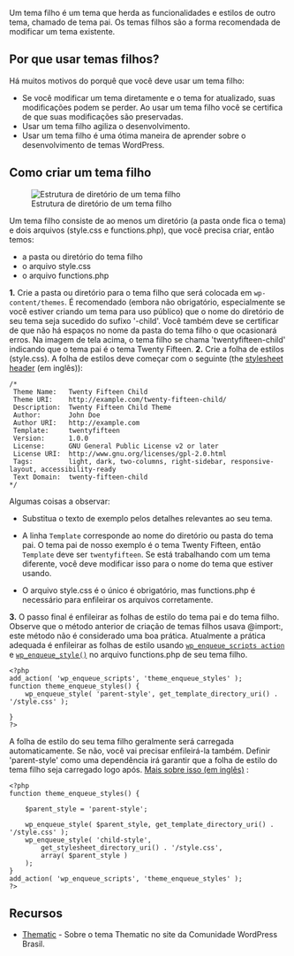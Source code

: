 Um tema filho é um tema que herda as funcionalidades e estilos de outro tema, chamado de tema pai. Os temas filhos são a forma recomendada de modificar um tema existente.

== Por que usar temas filhos? ==

Há muitos motivos do porquê que você deve usar um tema filho:
* Se você modificar um tema diretamente e o tema for atualizado, suas modificações podem se perder. Ao usar um tema filho você se certifica de que suas modificações são preservadas.
* Usar um tema filho agiliza o desenvolvimento.
* Usar um tema filho é uma ótima maneira de aprender sobre o desenvolvimento de temas WordPress.

== Como criar um tema filho ==

[[Image:child-theme-items.jpeg|right|Estrutura de diretório de um tema filho]]

Um tema filho consiste de ao menos um diretório (a pasta onde fica o tema) e dois arquivos (style.css e functions.php), que você precisa criar, então temos:

* a pasta ou diretório do tema filho
* o arquivo style.css
* o arquivo functions.php

'''1.''' Crie a pasta ou diretório para o tema filho que será colocada em <tt>wp-content/themes</tt>. É recomendado (embora não obrigatório, especialmente se você estiver criando um tema para uso público) que o nome do diretório de seu tema seja sucedido do sufixo '-child'. Você também deve se certificar de que não há espaços no nome da pasta do tema filho o que ocasionará erros. Na imagem de tela acima, o tema filho se chama 'twentyfifteen-child' indicando que o tema pai é o tema Twenty Fifteen.
'''2.''' Crie a folha de estilos (style.css). A folha de estilos deve começar com o seguinte (the [[Theme_Development#Theme_Stylesheet|stylesheet header]] (em inglês)):

<pre>
/*
 Theme Name:   Twenty Fifteen Child
 Theme URI:    http://example.com/twenty-fifteen-child/
 Description:  Twenty Fifteen Child Theme
 Author:       John Doe
 Author URI:   http://example.com
 Template:     twentyfifteen
 Version:      1.0.0
 License:      GNU General Public License v2 or later
 License URI:  http://www.gnu.org/licenses/gpl-2.0.html
 Tags:         light, dark, two-columns, right-sidebar, responsive-layout, accessibility-ready
 Text Domain:  twenty-fifteen-child
*/
</pre>

Algumas coisas a observar:

* Substitua o texto de exemplo pelos detalhes relevantes ao seu tema.

* A linha <tt>Template</tt> corresponde ao nome do diretório ou pasta do tema pai. O tema pai de nosso exemplo é o tema Twenty Fifteen, então <tt>Template</tt> deve ser <tt>twentyfifteen</tt>. Se está trabalhando com um tema diferente, você deve modificar isso para o nome do tema que estiver usando.

* O arquivo style.css é o único é obrigatório, mas functions.php é necessário para enfileirar os arquivos corretamente.

'''3.''' O passo final é enfileirar as folhas de estilo do tema pai e do tema filho. Observe que o método anterior de criação de temas filhos usava @import:, este método não é considerado uma boa prática. Atualmente a prática adequada é enfileirar as folhas de estilo usando <tt>[[Plugin_API/Action_Reference/wp_enqueue_scripts|wp_enqueue_scripts action]]</tt> e <tt>[[Function Reference/wp_enqueue_style|wp_enqueue_style()]]</tt> no arquivo functions.php de seu tema filho. 
<pre>
<?php
add_action( 'wp_enqueue_scripts', 'theme_enqueue_styles' );
function theme_enqueue_styles() {
    wp_enqueue_style( 'parent-style', get_template_directory_uri() . '/style.css' );

}
?>
</pre>
A folha de estilo do seu tema filho geralmente será carregada automaticamente. Se não, você vai precisar enfileirá-la também. Definir 'parent-style' como uma dependência irá garantir que a folha de estilo do tema filho seja carregado logo após. [http://wordpress.stackexchange.com/questions/163301/versioning-import-of-parent-themes-style-css Mais sobre isso (em inglês)] :
<pre>
<?php
function theme_enqueue_styles() {

    $parent_style = 'parent-style';

    wp_enqueue_style( $parent_style, get_template_directory_uri() . '/style.css' );
    wp_enqueue_style( 'child-style',
        get_stylesheet_directory_uri() . '/style.css',
        array( $parent_style )
    );
}
add_action( 'wp_enqueue_scripts', 'theme_enqueue_styles' );
?>
</pre>

<!--
Your child theme is now ready for activation. Log in to your site's administration panel, and go to [[Administration Panels]] > [[Administration_Panels#Appearance|Appearance]] > [[Administration_Panels#Theme_Options|Themes]]. You should see your child theme listed and ready for activation.
(If your WordPress installation is multi-site enabled, then you may need to switch to your network administration panel to enable the theme (within the [[Network Admin Themes Screen]]  tab). You can then switch back to your site-specific WordPress administration panel to activate your child theme.)

'''Note:''' You may need to re-save your menu (Appearance > Menus, or Appearance > Customize > Menus) and theme options (including background and header images) after activating the child theme.

== Template Files ==

If you want to change more than just the stylesheet, your child theme can override any file in the parent theme: simply include a file of the same name in the child theme directory, and it will override the equivalent file in the parent theme directory when your site loads.  For instance, if you want to change the PHP code for the site header, you can include a header.php in your child theme's directory, and that file will be used instead of the parent theme's header.php.

You can also include files in the child theme that are not included in the parent theme.  For instance, you might want to create a more specific template than is found in your parent theme, such as a template for a specific page or category archive.  See the [[Template Hierarchy]] for more information about how WordPress decides what template to use.

=== Using functions.php ===

Unlike ''style.css'', the ''functions.php'' of a child theme does not override its counterpart from the parent.  Instead, it is '''loaded in addition to the parent’s functions.php'''.  (Specifically, it is loaded right ''before'' the parent’s file.)

In that way, the ''functions.php'' of a child theme provides a smart, trouble-free method of modifying the functionality of a parent theme.  Say that you want to add a PHP function to your theme.  The fastest way would be to open its ''functions.php'' file and put the function there.  But that’s not smart:  The next time your theme is updated, your function will disappear.  But there is an alternative way which is the smart way:  you can create a child theme, add a ''functions.php'' file in it, and add your function to that file.  The function will do the exact same job from there too, with the advantage that it will not be affected by future updates of the parent theme. Do not copy the full content of functions.php of the parent theme into functions.php in the child theme. 

The structure of ''functions.php'' is simple:  An opening PHP tag at the top, and below it, your bits of PHP.  In it you can put as many or as few functions as you wish.  The example below shows an elementary ''functions.php'' file that does one simple thing:  Adds a favicon link to the <code>head</code> element of HTML pages.

<pre>
<?php // Opening PHP tag - nothing should be before this, not even whitespace

// Custom Function to Include
function favicon_link() {
    echo '<link rel="shortcut icon" type="image/x-icon" href="/favicon.ico" />' . "\n";
}
add_action( 'wp_head', 'favicon_link' );
</pre>

TIP FOR THEME DEVELOPERS.  The fact that a child theme’s ''functions.php'' is loaded first means that you can make the user functions of your theme pluggable —that is, replaceable by a child theme— by declaring them conditionally.  E.g.:

<pre>
if ( ! function_exists( 'theme_special_nav' ) ) {
    function theme_special_nav() {
        //  Do something.
    }
}
</pre>

In that way, a child theme can replace a PHP function of the parent by simply declaring it beforehand.

=== Referencing / Including Files in Your Child Theme ===

When you need to include files that reside within your child theme's directory structure, you will use [[Function_Reference/get_stylesheet_directory|get_stylesheet_directory()]]. Because the parent template's style.css is replaced by your child theme's style.css, and your style.css resides in the root of your child theme's subdirectory, get_stylesheet_directory() points to your child theme's directory (not the parent theme's directory).

Here's an example, using <code>require_once</code>, that shows how you can use get_stylesheet_directory when referencing a file stored within your child theme's directory structure.

<pre>
require_once( get_stylesheet_directory() . '/my_included_file.php' );
</pre>

== Other Useful Information ==

=== Using Post Formats ===

A child theme inherits [[Post Formats|post formats]] as defined by the parent theme. 
When creating child themes, be aware that using ''add_theme_support('post-formats')'' will '''override''' the formats defined by the parent theme, '''not add''' to it.

=== RTL support ===

To support RTL languages, add '''rtl.css''' file to your child theme, containing:

<pre>
/*
Theme Name: Twenty Fourteen Child
Template: twentyfourteen
*/

</pre>

'''rtl.css''' is only loaded by WordPress if [[Function Reference/is rtl|is_rtl()]] returns true.

It's recommended to add the rtl.css file to your child theme even if the parent theme has no rtl.css file.

=== Internationalization ===

Child themes, much like other extensions, may be translated into other languages by using gettext functions. For an overview, please see [[Translating WordPress]] & [[I18n for WordPress Developers]].

To internationalize a child theme follow these steps:

* Add a languages directory.
** Something like <code>my-theme/languages/</code>.
* Add language files.
** Your filenames have to be <code>he_IL.po</code> & <code>he_IL.mo</code> (depending on your language), unlike plugin files which are <code>domain-he_IL.xx</code>.
* Load a textdomain.
** Use load_child_theme_textdomain() in functions.php during the after_setup_theme action.
** The text domain defined in load_child_theme_textdomain() should be used to translate all strings in the child theme.
* Use GetText functions to add i18n support for your strings.

==== Example: textdomain ====

<pre>
<?php
/**
 * Setup My Child Theme's textdomain.
 *
 * Declare textdomain for this child theme.
 * Translations can be filed in the /languages/ directory.
 */
function my_child_theme_setup() {
    load_child_theme_textdomain( 'my-child-theme', get_stylesheet_directory() . '/languages' );
}
add_action( 'after_setup_theme', 'my_child_theme_setup' );
?>
</pre>

==== Example: gettext functions ====

<pre>
<?php
_e( 'Code is Poetry', 'my-child-theme' );
?>
</pre>


To sum up, all strings that use "my-child-theme" textdomain will be translatable. The translation files must reside in "/languages/" directory.
-->

== Recursos ==

* [http://wp-brasil.org/temas-e-plugins/temas/na-duvida-va-de-thematic Thematic] - Sobre o tema Thematic no site da Comunidade WordPress Brasil.
{{Codex-pt}}
{{DEFAULTSORT:T}}